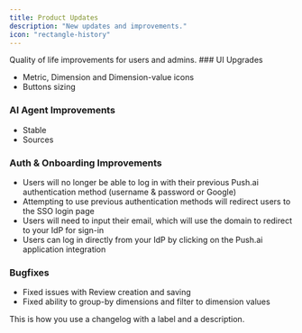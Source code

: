```yaml
---
title: Product Updates
description: "New updates and improvements."
icon: "rectangle-history"
---
```


<Update label="2024-11-26" description="v0.5.1">
  Quality of life improvements for users and admins.
</Update>
### UI Upgrades

- Metric, Dimension and Dimension-value icons
- Buttons sizing

### AI Agent Improvements

- Stable
- Sources

### Auth & Onboarding Improvements

- Users will no longer be able to log in with their previous Push.ai authentication method (username & password or Google)
- Attempting to use previous authentication methods will redirect users to the SSO login page
- Users will need to input their email, which will use the domain to redirect to your IdP for sign-in
- Users can log in directly from your IdP by clicking on the Push.ai application integration

### Bugfixes

- Fixed issues with Review creation and saving
- Fixed ability to group-by dimensions and filter to dimension values

<Update label="2024-10-11" description="v0.1.0">
  This is how you use a changelog with a label and a description.
</Update>
